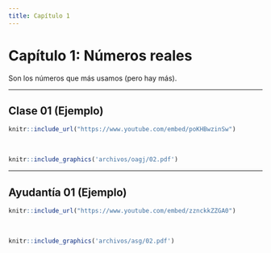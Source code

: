 ```yaml
---
title: Capítulo 1
---
```


# Capítulo 1: Números reales {-}

Son los números que más usamos (pero hay más).


---

## Clase 01 (Ejemplo)


```r
knitr::include_url("https://www.youtube.com/embed/poKHBwzinSw")
```

$~$ <!--Esto se pone para que se genere un espacio en blanco en la salida html-->

```r
knitr::include_graphics('archivos/oagj/02.pdf')
```


---

## Ayudantía 01 (Ejemplo)


```r
knitr::include_url("https://www.youtube.com/embed/zznckkZZGA0")
```

$~$

```r
knitr::include_graphics('archivos/asg/02.pdf')
```
